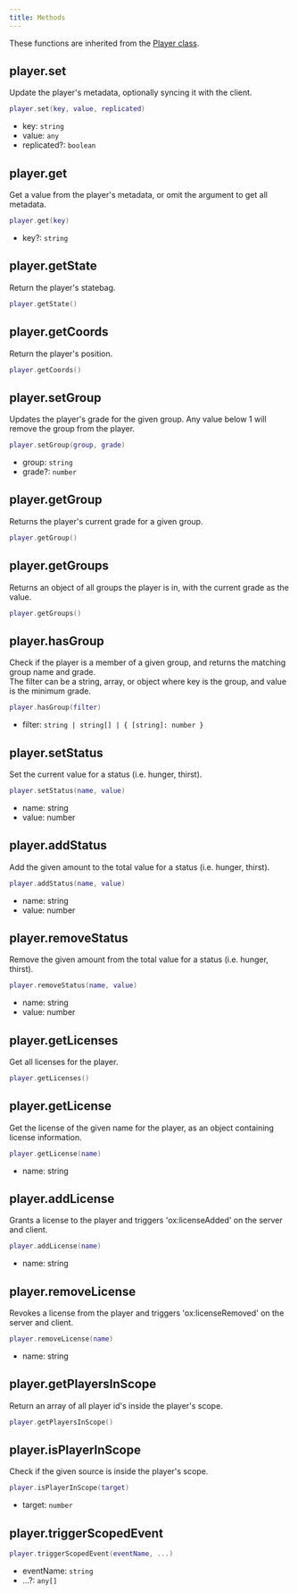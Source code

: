```yaml
---
title: Methods
---
```



These functions are inherited from the [Player class](../Server/).

## player.set

Update the player's metadata, optionally syncing it with the client.

```lua
player.set(key, value, replicated)
```

- key: `string`
- value: `any`
- replicated?: `boolean`

## player.get

Get a value from the player's metadata, or omit the argument to get all metadata.

```lua
player.get(key)
```

- key?: `string`

## player.getState

Return the player's statebag.

```lua
player.getState()
```

## player.getCoords

Return the player's position.

```lua
player.getCoords()
```

## player.setGroup

Updates the player's grade for the given group. Any value below 1 will remove the group from the player.

```lua
player.setGroup(group, grade)
```

- group: `string`
- grade?: `number`

## player.getGroup

Returns the player's current grade for a given group.

```lua
player.getGroup()
```

## player.getGroups

Returns an object of all groups the player is in, with the current grade as the value.

```lua
player.getGroups()
```

## player.hasGroup

Check if the player is a member of a given group, and returns the matching group name and grade.  
The filter can be a string, array, or object where key is the group, and value is the minimum grade.

```lua
player.hasGroup(filter)
```

- filter: `string | string[] | { [string]: number }`

## player.setStatus

Set the current value for a status (i.e. hunger, thirst).

```lua
player.setStatus(name, value)
```

- name: string
- value: number

## player.addStatus

Add the given amount to the total value for a status (i.e. hunger, thirst).

```lua
player.addStatus(name, value)
```

- name: string
- value: number

## player.removeStatus

Remove the given amount from the total value for a status (i.e. hunger, thirst).

```lua
player.removeStatus(name, value)
```

- name: string
- value: number

## player.getLicenses

Get all licenses for the player.

```lua
player.getLicenses()
```

## player.getLicense

Get the license of the given name for the player, as an object containing license information.

```lua
player.getLicense(name)
```

- name: string

## player.addLicense

Grants a license to the player and triggers 'ox:licenseAdded' on the server and client.

```lua
player.addLicense(name)
```

- name: string

## player.removeLicense

Revokes a license from the player and triggers 'ox:licenseRemoved' on the server and client.

```lua
player.removeLicense(name)
```

- name: string

## player.getPlayersInScope

Return an array of all player id's inside the player's scope.

```lua
player.getPlayersInScope()
```

## player.isPlayerInScope

Check if the given source is inside the player's scope.

```lua
player.isPlayerInScope(target)
```

- target: `number`

## player.triggerScopedEvent

```lua
player.triggerScopedEvent(eventName, ...)
```

- eventName: `string`
- ...?: `any[]`
